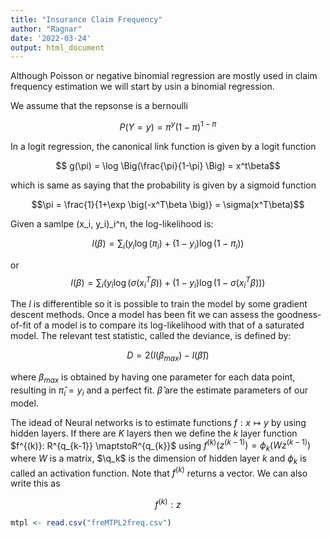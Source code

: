 ```yaml
---
title: "Insurance Claim Frequency"
author: "Ragnar"
date: '2022-03-24'
output: html_document
---
```





Although Poisson or negative binomial regression are mostly used in claim frequency estimation we will start by usin a binomial regression.

We assume that the repsonse is a bernoulli

$$ P(Y = y) = \pi^y (1-\pi)^{1-\pi}$$


In a logit regression, the canonical link function is given by a logit function


$$ g(\pi) = \log \Big(\frac{\pi}{1-\pi} \Big) = x^t\beta$$

which is same as saying that the probability is given by a sigmoid function

$$\pi = \frac{1}{1+\exp \big(-x^T\beta \big)} = \sigma(x^T\beta)$$



Given a samlpe (x_i, y_i)_i^n, the log-likelihood is:

$$l(\beta) = \sum_i \Big(y_i\log(\pi_i) +(1-y_i)\log(1-\pi_i) \Big)  $$

or 
$$l(\beta) = \sum_i \Big(y_i\log(\sigma(x_i^T \beta)) +(1-y_i)\log(1-\sigma(x_i^T \beta)) \Big)  $$


The $l$ is differentible so it is possible to train the model by some gradient descent methods. Once a model has been fit we can assess the goodness-of-fit of a model is to compare its log-likelihood with that of a saturated model. The relevant test statistic, called the deviance, is defined by:

$$D = 2 \Big(l(\beta_{max}) - l(\hat{\beta}) \Big) $$

where $\beta_{max}$ is obtained by having one parameter for each data point, resulting in $\hat{\pi}_i = y_i$ and a perfect fit. $\hat{\beta}$ are the estimate parameters of our model.


The idead of Neural networks is to estimate functions $f:x \mapsto y$ by using hidden layers. If there are $K$ layers then we define the $k$ layer function $f^{(k)}: R^{q_{k-1}} \maptstoR^{q_{k}}$ using $f^{(k)}(z^{(k-1)}) = \phi_k(Wz^{(k-1)})$ where $W$ is a matrix, $\q_k$ is the dimension of hidden layer $k$ and $\phi_k$ is called an activation function. Note that $f^{(k)}$ returns a vector. We can also write this as

$$ f^{(k)}: z^{} $$



```r
mtpl <- read.csv("freMTPL2freq.csv")
```





